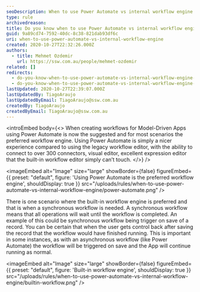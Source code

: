 ```yaml
---
seoDescription: When to use Power Automate vs internal workflow engine (Model Driven Apps)?
type: rule
archivedreason:
title: Do you know when to use Power Automate vs internal workflow engine (Model Driven Apps)?
guid: 9a89cd74-7592-40dc-8c38-821dab93df6c
uri: when-to-use-power-automate-vs-internal-workflow-engine
created: 2020-10-27T22:32:26.000Z
authors:
  - title: Mehmet Ozdemir
    url: https://ssw.com.au/people/mehmet-ozdemir
related: []
redirects:
  - do-you-know-when-to-use-power-automate-vs-internal-workflow-engine-model-driven-apps
  - do-you-know-when-to-use-power-automate-vs-internal-workflow-engine-(model-driven-apps)
lastUpdated: 2020-10-27T22:39:07.000Z
lastUpdatedBy: TiagoAraujo
lastUpdatedByEmail: TiagoAraujo@ssw.com.au
createdBy: TiagoAraujo
createdByEmail: TiagoAraujo@ssw.com.au
---
```


<introEmbed
  body={<>
When creating workflows for Model-Driven Apps using Power Automate is now the suggested and for most scenarios the preferred workflow engine. Using Power Automate is simply a nicer experience compared to using the legacy workflow editor, with the ability to connect to over 300 connectors, visual editor, excellent expression editor that the built-in workflow editor simply can’t touch.
  </>}
/>

<imageEmbed
  alt="Image"
  size="large"
  showBorder={false}
  figureEmbed={{
    preset: "default",
    figure: 'Using Power Automate is the preferred workflow engine',
    shouldDisplay: true
  }}
  src="/uploads/rules/when-to-use-power-automate-vs-internal-workflow-engine/power-automate.png"
/>

There is one scenario where the built-in workflow engine is preferred and that is when a synchronous workflow is needed. A synchronous workflow means that all operations will wait until the workflow is completed. An example of this could be synchronous workflow being trigger on save of a record. You can be certain that when the user gets control back after saving the record that the workflow would have finished running. This is important in some instances, as with an asynchronous workflow (like Power Automate) the workflow will be triggered on save and the App will continue running as normal.


<imageEmbed
  alt="Image"
  size="large"
  showBorder={false}
  figureEmbed={{
    preset: "default",
    figure: 'Built-in workflow engine',
    shouldDisplay: true
  }}
  src="/uploads/rules/when-to-use-power-automate-vs-internal-workflow-engine/builtin-workflow.png"
/>
